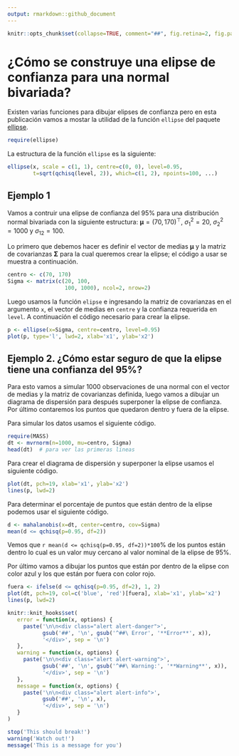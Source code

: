 ```yaml
---
output: rmarkdown::github_document
---
```


```r
knitr::opts_chunk$set(collapse=TRUE, comment="##", fig.retina=2, fig.path = "MyFigs/Figure-")
```

# ¿Cómo se construye una elipse de confianza para una normal bivariada?
Existen varias funciones para dibujar elipses de confianza pero en esta publicación vamos a mostar la utilidad de la función `ellipse` del paquete [ellipse](https://cran.r-project.org/web/packages/ellipse/index.html).

```r
require(ellipse)
```

La estructura de la función `ellipse` es la siguiente:

```r
ellipse(x, scale = c(1, 1), centre=c(0, 0), level=0.95, 
        t=sqrt(qchisq(level, 2)), which=c(1, 2), npoints=100, ...)
```

## Ejemplo 1
Vamos a contruir una elipse de confianza del 95% para una distribución normal bivariada con la siguiente estructura: $\boldsymbol{\mu}=(70, 170)^\top$, $\sigma_1^2=20$, $\sigma_2^2=1000$ y $\sigma_{12}=100$. 

Lo primero que debemos hacer es definir el vector de medias $\boldsymbol{\mu}$ y la matriz de covarianzas $\boldsymbol{\Sigma}$ para la cual queremos crear la elipse; el código a usar se muestra a continuación.

```r
centro <- c(70, 170)
Sigma <- matrix(c(20, 100,
                  100, 1000), ncol=2, nrow=2)
```

Luego usamos la función `elipse` e ingresando la matriz de covarianzas en el argumento `x`, el vector de medias en `centre` y la confianza requerida en `level`. A continuación el código necesario para crear la elipse.

```r
p <- ellipse(x=Sigma, centre=centro, level=0.95)
plot(p, type='l', lwd=2, xlab='x1', ylab='x2')
```

## Ejemplo 2. ¿Cómo estar seguro de que la elipse tiene una confianza del 95%?
Para esto vamos a simular 1000 observaciones de una normal con el vector de medias y la matriz de covarianzas definida, luego vamos a dibujar un diagrama de dispersión para después superponer la elipse de confianza. Por último contaremos los puntos que quedaron dentro y fuera de la elipse.

Para simular los datos usamos el siguiente código.
```r
require(MASS)
dt <- mvrnorm(n=1000, mu=centro, Sigma)
head(dt)  # para ver las primeras lineas
```

Para crear el diagrama de dispersión y superponer la elipse usamos el siguiente código.
```r
plot(dt, pch=19, xlab='x1', ylab='x2')
lines(p, lwd=2)
```

Para determinar el porcentaje de puntos que están dentro de la elipse podemos usar el siguiente código.

```r
d <- mahalanobis(x=dt, center=centro, cov=Sigma)
mean(d <= qchisq(p=0.95, df=2))
```

Vemos que `r mean(d <= qchisq(p=0.95, df=2))*100`% de los puntos están dentro lo cual es un valor muy cercano al valor nominal de la elipse de 95%.

Por último vamos a dibujar los puntos que están por dentro de la elipse con color azul y los que están por fuera con color rojo.

```r
fuera <- ifelse(d <= qchisq(p=0.95, df=2), 1, 2)
plot(dt, pch=19, col=c('blue', 'red')[fuera], xlab='x1', ylab='x2')
lines(p, lwd=2)
```

```r
knitr::knit_hooks$set(
   error = function(x, options) {
     paste('\n\n<div class="alert alert-danger">',
           gsub('##', '\n', gsub('^##\ Error', '**Error**', x)),
           '</div>', sep = '\n')
   },
   warning = function(x, options) {
     paste('\n\n<div class="alert alert-warning">',
           gsub('##', '\n', gsub('^##\ Warning:', '**Warning**', x)),
           '</div>', sep = '\n')
   },
   message = function(x, options) {
     paste('\n\n<div class="alert alert-info">',
           gsub('##', '\n', x),
           '</div>', sep = '\n')
   }
)
```

```r
stop('This should break!')
warning('Watch out!')
message('This is a message for you')
```
